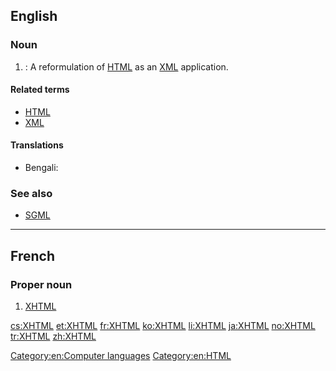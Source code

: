 ==English==
{{wikipedia}}

===Noun===
{{en-noun|?}}

# {{w|Extensible Hypertext Markup Language}}: A reformulation of [[HTML]] as an [[XML]] application.

====Related terms====
* [[HTML]]
* [[XML]]

====Translations====
{{trans-top|XHTML}}
* Bengali: {{t-|bn|এক্সএইচটিএমএল|tr=eks-eic-ţi-em-el|sc=Beng}}
{{trans-mid}}
{{trans-bottom}}

===See also===
* [[SGML]]

[[Category:en:Computer languages]]
[[Category:en:HTML]]

----

==French==

===Proper noun===
{{fr-proper noun}}

# [[XHTML#English|XHTML]]

[[cs:XHTML]]
[[et:XHTML]]
[[fr:XHTML]]
[[ko:XHTML]]
[[li:XHTML]]
[[ja:XHTML]]
[[no:XHTML]]
[[tr:XHTML]]
[[zh:XHTML]]